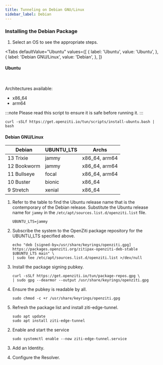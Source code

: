 ```yaml
---
title: Tunneling on Debian GNU/Linux
sidebar_label: Debian
---
```



### Installing the Debian Package

1. Select an OS to see the appropriate steps.

<Tabs
  defaultValue="Ubuntu"
  values={[
      { label: 'Ubuntu', value: 'Ubuntu', },
      { label: 'Debian GNU/Linux', value: 'Debian', },
  ]}
>

<TabItem value="Ubuntu">

#### Ubuntu

<br/>

Architectures available:

* x86_64
* arm64

:::note
Please read this script to ensure it is safe before running it.
:::

```text
curl -sSLf https://get.openziti.io/tun/scripts/install-ubuntu.bash | bash
```

</TabItem>

<TabItem value="Debian">

#### Debian GNU/Linux

| Debian      | UBUNTU_LTS   | Archs         |
|-------------|--------------|---------------|
| 13 Trixie   | jammy        | x86_64, arm64 |
| 12 Bookworm | jammy        | x86_64, arm64 |
| 11 Bullseye | focal        | x86_64, arm64 |
| 10 Buster   | bionic       | x86_64        |
|  9 Stretch  | xenial       | x86_64        |

1. Refer to the table to find the Ubuntu release name that is the contemporary of the Debian release. Substitute the Ubuntu release name for `jammy` in the `/etc/apt/sources.list.d/openziti.list` file.

    ```text
    UBUNTU_LTS=jammy
    ```

1. Subscribe the system to the OpenZiti package repository for the UBUNTU_LTS specified above.

    ```text
    echo "deb [signed-by=/usr/share/keyrings/openziti.gpg] https://packages.openziti.org/zitipax-openziti-deb-stable $UBUNTU_LTS main" \
    | sudo tee /etc/apt/sources.list.d/openziti.list >/dev/null
    ```

1. Install the package signing pubkey.

    ```text
    curl -sSLf https://get.openziti.io/tun/package-repos.gpg \
    | sudo gpg --dearmor --output /usr/share/keyrings/openziti.gpg
    ```

1. Ensure the pubkey is readable by all.

    ```text
    sudo chmod -c +r /usr/share/keyrings/openziti.gpg
    ```

1. Refresh the package list and install ziti-edge-tunnel.

    ```text
    sudo apt update
    sudo apt install ziti-edge-tunnel
    ```

</TabItem>
</Tabs>

2. Enable and start the service

    ```text
    sudo systemctl enable --now ziti-edge-tunnel.service
    ```

2. Add an Identity.

    <LinuxAddIdentities/>

2. Configure the Resolver.

    <LinuxResolverConfig/>

